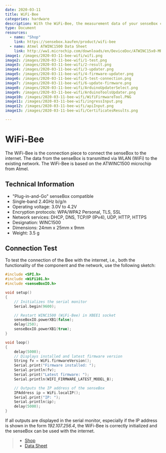 ```yaml
---
date: 2020-03-11
title: WiFi-Bee
categories: hardware
description: With the WiFi-Bee, the measurement data of your senseBox can be transmitted via WLAN.
type: Document
resources:
  - name: "Shop"
    link: https://sensebox.kaufen/product/wifi-bee
  - name: Atmel ATWINC1500 Data Sheet
    link: http://ww1.microchip.com/downloads/en/DeviceDoc/ATWINC15x0-MR210xB-IEEE-802.11-b-g-n-SmartConnect-IoT-Module-Data-Sheet-DS70005304C.pdf
image1: /images/2020-03-11-bee-wifi/wifi.png
image2: /images/2020-03-11-bee-wifi/1-test.png 
image3: /images/2020-03-11-bee-wifi/2-result.png 
image4: /images/2020-03-11-bee-wifi/3-updater.png 
image5: /images/2020-03-11-bee-wifi/4-firmware-updater.png 
image6: /images/2020-03-11-bee-wifi/5-test-connection.png 
image7: /images/2020-03-11-bee-wifi/6-update-firmware.png    
image8: /images/2020-03-11-bee-wifi/ArduinoUpdaterSelect.png     
image9: /images/2020-03-11-bee-wifi/ArduinoToolsUpdater.png     
image10: /images/2020-03-11-bee-wifi/WifiFirmwareTool.PNG     
image11: /images/2020-03-11-bee-wifi/ingressInput.png     
image12: /images/2020-03-11-bee-wifi/apiInput.png     
image13: /images/2020-03-11-bee-wifi/CertificatesResults.png     

---
```



# WiFi-Bee

The WiFi-Bee is the connection piece to connect the senseBox to the internet. 
The data from the senseBox is transmitted via WLAN (WiFi) to the existing network.
The WiFi-Bee is based on the ATWINC1500 microchip from Atmel.


<ImageWithText src={wifiBee} alt="SD Modul" title="WiFi Bee"/> 

## Technical Information

* "Plug-in-and-Go" senseBox compatible
* Single-band 2.4GHz b/g/n
* Operating voltage: 3.0V to 4.2V
* Encryption protocols: WPA/WPA2 Personal, TLS, SSL
* Network services: DHCP, DNS, TCP/IP (IPv4), UDP, HTTP, HTTPS
* Designation: WINC1500
* Dimensions: 24mm x 25mm x 9mm
* Weight: 3.5 g

## Connection Test

To test the connection of the Bee with the internet, i.e., both the functionality of the component and the network, use the following sketch:

```cpp
#include <SPI.h>
#include <WiFi101.h>
#include <senseBoxIO.h>

void setup()
{
    // Initializes the serial monitor
    Serial.begin(9600);

    // Restart WINC1500 (WiFi-Bee) in XBEE1 socket
    senseBoxIO.powerXB1(false);
    delay(250);
    senseBoxIO.powerXB1(true);
}

void loop()
{
    delay(5000);
    // Displays installed and latest firmware version
    String fv = WiFi.firmwareVersion();
    Serial.print("Firmware installed: ");
    Serial.println(fv);
    Serial.print("Latest firmware: ");
    Serial.println(WIFI_FIRMWARE_LATEST_MODEL_B);

    // Outputs the IP address of the senseBox
    IPAddress ip = WiFi.localIP();
    Serial.print("IP: ");
    Serial.println(ip);
    delay(5000);
}
```

If all outputs are displayed in the serial monitor, especially if the IP address is shown in the form _192.107.256.4_, the WiFi-Bee is correctly initialized and the senseBox can be used with the internet.


> - [Shop](https://sensebox.kaufen/product/wifi-bee)
> - [Data Sheet](https://sensebox.de/non_img_assets/datenblaetter/pdf_output/Datenblatt-senseBox_WiFi_Bee.pdf)
